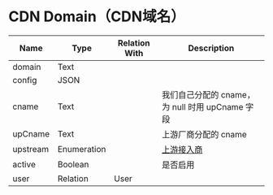# CDN Domain（CDN域名）


| Name     | Type        | Relation With | Description                                     |
| -------- | ----------- | ------------- | ----------------------------------------------- |
| domain   | Text        |               |                                                 |
| config   | JSON        |               |                                                 |
| cname    | Text        |               | 我们自己分配的 cname，为 null 时用 upCname 字段 |
| upCname  | Text        |               | 上游厂商分配的 cname                            |
| upstream | Enumeration |               | [上游接入商](../厂商名称.mdx)                   |
| active   | Boolean     |               | 是否启用                                        |
| user     | Relation    | User          |                                                 |


